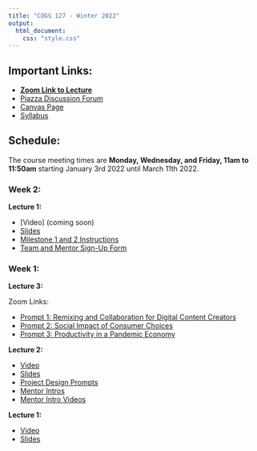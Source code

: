 ```yaml
---
title: "COGS 127 - Winter 2022"
output: 
  html_document:
    css: "style.css"
---
```


## Important Links:

- [**Zoom Link to Lecture**](https://ucsd.zoom.us/j/94147038462)
- [Piazza Discussion Forum](https://piazza.com/ucsd/winter2022/cogs127)
- [Canvas Page](https://canvas.ucsd.edu/courses/34927)
- [Syllabus](https://docs.google.com/document/d/1JdQFcB2yX53teMEPZfQtVoQU2zGOb-5pBbqejgT928E/edit?usp=sharing)

## Schedule:

The course meeting times are 
**Monday, Wednesday, and Friday, 11am to 11:50am** starting January 3rd 2022 
until March 11th 2022.

### Week 2:

**Lecture 1:**

  - [Video] (coming soon)
  - [Slides](https://docs.google.com/presentation/d/1WmrC8dxQ4truRZa4DiHHiYsMGXgb7YiOluCs7WNWqg8/edit?usp=sharing)
  - [Milestone 1 and 2 Instructions](https://docs.google.com/document/d/1Ns9ej3XzDReYPu5q5U-_5DLLcKxUZHNw3Z5Vpu29hVw/edit?usp=sharing)
  - [Team and Mentor Sign-Up Form](https://forms.gle/y8Nsc7jdSVNjSYRJ8)

### Week 1:

**Lecture 3:**

Zoom Links:

  - [Prompt 1: Remixing and Collaboration for Digital Content Creators ](https://ucsd.zoom.us/j/93607351760)
  - [Prompt 2: Social Impact of Consumer Choices ](https://ucsd.zoom.us/my/kendallnakai)
  - [Prompt 3: Productivity in a Pandemic Economy ](https://ucsd.zoom.us/j/94147038462)

**Lecture 2:**

  - [Video](https://youtu.be/ik4QypJ3lyU)
  - [Slides](https://docs.google.com/presentation/d/1yWVK7JUIuEmR-T9RhDBmT8kudeTqSBI6uFuRwQ3-xB8/edit?usp=sharing)
  - [Project Design Prompts](https://docs.google.com/document/d/1JCqJPEhz1hK7kltdw8Pq50cFTxq54IN84E7XRJ1fKHg/edit?usp=sharing)
  - [Mentor Intros](https://docs.google.com/document/d/1fa0RJkTf0BcnDQUaFWw-rjw1MpoLvI_VGAq4nDpqFRE/edit?usp=sharing)
  - [Mentor Intro Videos](https://youtu.be/rXVMUY_8RG4)

**Lecture 1:**

  - [Video](https://youtu.be/NhRw3jXl-vQ)
  - [Slides](https://docs.google.com/presentation/d/19B4J8erjY4mtg0qvGdFL5DY4bAb9OSk-dDLloUlqqzI/edit?usp=sharing)
  

